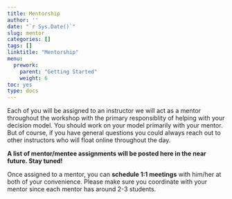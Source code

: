 ```yaml
---
title: Mentorship
author: ''
date: "`r Sys.Date()`"
slug: mentor
categories: []
tags: []
linktitle: "Mentorship"
menu:
  prework:
    parent: "Getting Started"
    weight: 6
toc: yes
type: docs
---
```


Each of you will be assigned to an instructor we will act as a mentor throughout the workshop with the primary responsiblity of helping with your decision model. You should work on your model primarily with your mentor. But of course, if you have general questions you could always reach out to other instructors who will float online throughout the day.

**A list of mentor/mentee assignments will be posted here in the near future. Stay tuned!** 

Once assigned to a mentor, you can **schedule 1:1 meetings** with him/her at both of your convenience. Please make sure you coordinate with your mentor since each mentor has around 2-3 students. 
